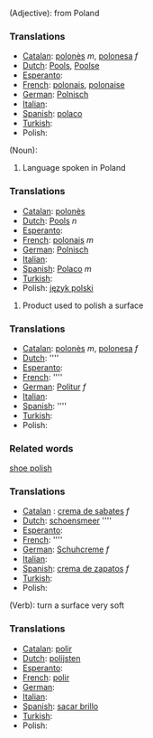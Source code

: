(Adjective): from Poland

===Translations===
*[[Catalan]]: [[polonès]] ''m'', [[polonesa]] ''f''
*[[Dutch]]: [[Pools]], [[Poolse]]
*[[Esperanto]]: [[]]
*[[French]]: [[polonais]], [[polonaise]]
*[[German]]: [[Polnisch]]
*[[Italian]]: [[]]
*[[Spanish]]: [[polaco]]
*[[Turkish]]: [[]]
*Polish: [[]]

(Noun): 

#Language spoken in Poland

===Translations===
*[[Catalan]]: [[polonès]]
*[[Dutch]]: [[Pools]] ''n''
*[[Esperanto]]: [[]]
*[[French]]: [[polonais]] ''m''
*[[German]]: [[Polnisch]]
*[[Italian]]: [[]]
*[[Spanish]]: [[Polaco]] ''m''
*[[Turkish]]: [[]]
*Polish: [[język polski]]

#Product used to polish a surface

===Translations===
*[[Catalan]]: [[polonès]] ''m'', [[polonesa]] ''f''
*[[Dutch]]: [[]] ''''
*[[Esperanto]]: [[]]
*[[French]]: [[]] ''''
*[[German]]: [[Politur]] ''f''
*[[Italian]]: [[]]
*[[Spanish]]: [[]] ''''
*[[Turkish]]: [[]]
*Polish: [[]]

===Related words===

[[shoe polish]]

===Translations===
*[[Catalan]] : [[crema de sabates]] ''f''
*[[Dutch]]: [[schoensmeer]] ''''
*[[Esperanto]]: [[]]
*[[French]]: [[]] ''''
*[[German]]: [[Schuhcreme]] ''f''
*[[Italian]]: [[]]
*[[Spanish]]: [[crema de zapatos]] ''f''
*[[Turkish]]: [[]]
*Polish: [[]]


(Verb): turn a surface very soft

===Translations===
*[[Catalan]]: [[polir]]
*[[Dutch]]: [[polijsten]]
*[[Esperanto]]: [[]]
*[[French]]: [[polir]]
*[[German]]: [[]]
*[[Italian]]: [[]]
*[[Spanish]]: [[sacar brillo]]
*[[Turkish]]: [[]]
*Polish: [[]]
